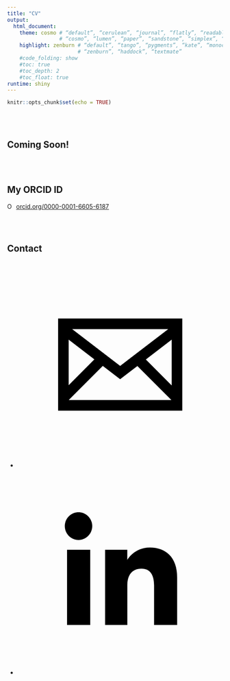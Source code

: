```yaml
---
title: "CV"
output:
  html_document:
    theme: cosmo # “default”, “cerulean”, “journal”, “flatly”, “readable”, “spacelab”, “united”,
                 # “cosmo”, “lumen”, “paper”, “sandstone”, “simplex”, “yeti”
    highlight: zenburn # “default”, “tango”, “pygments”, “kate”, “monochrome”, “espresso”,
                       # “zenburn”, “haddock”, “textmate”
    #code_folding: show
    #toc: true
    #toc_depth: 2
    #toc_float: true
runtime: shiny
---
```


```r
knitr::opts_chunk$set(echo = TRUE)
```

<br></br>

## Coming Soon!

<br></br>

## My ORCID ID

<div itemscope itemtype="https://schema.org/Person"><a itemprop="sameAs" content="https://orcid.org/0000-0001-6605-6187" href="https://orcid.org/0000-0001-6605-6187" target="orcid.widget" rel="noopener noreferrer" style="vertical-align:top;"><img src="https://orcid.org/sites/default/files/images/orcid_16x16.png" style="width:1em;margin-right:.5em;" alt="ORCID iD icon">orcid.org/0000-0001-6605-6187</a></div>

<br></br>

## Contact
<ul class="soc">
<li><a href="mailto:dnusbaum@usc.edu" class="icon-8 email" title="Email"><svg viewBox="0 0 512 512"><path d="M101.3 141.6v228.9h0.3 308.4 0.8V141.6H101.3zM375.7 167.8l-119.7 91.5 -119.6-91.5H375.7zM127.6 194.1l64.1 49.1 -64.1 64.1V194.1zM127.8 344.2l84.9-84.9 43.2 33.1 43-32.9 84.7 84.7L127.8 344.2 127.8 344.2zM384.4 307.8l-64.4-64.4 64.4-49.3V307.8z"/></svg></a></li>

<li><a href="https://www.linkedin.com/in/david-j-nusbaum/" target="_blank" class="icon-17 linkedin" title="LinkedIn"><svg viewBox="0 0 512 512"><path d="M186.4 142.4c0 19-15.3 34.5-34.2 34.5 -18.9 0-34.2-15.4-34.2-34.5 0-19 15.3-34.5 34.2-34.5C171.1 107.9 186.4 123.4 186.4 142.4zM181.4 201.3h-57.8V388.1h57.8V201.3zM273.8 201.3h-55.4V388.1h55.4c0 0 0-69.3 0-98 0-26.3 12.1-41.9 35.2-41.9 21.3 0 31.5 15 31.5 41.9 0 26.9 0 98 0 98h57.5c0 0 0-68.2 0-118.3 0-50-28.3-74.2-68-74.2 -39.6 0-56.3 30.9-56.3 30.9v-25.2H273.8z"/></svg></a></li>

</ul>
